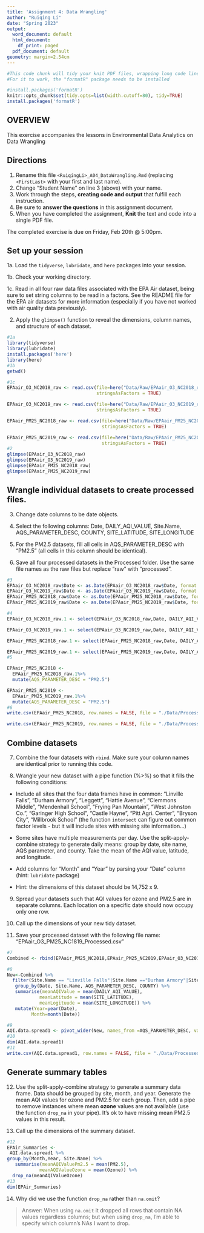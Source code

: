 ```yaml
---
title: 'Assignment 4: Data Wrangling'
author: "Ruiqing Li"
date: "Spring 2023"
output:
  word_document: default
  html_document:
    df_print: paged
  pdf_document: default
geometry: margin=2.54cm
---
```


```r
#This code chunk will tidy your knit PDF files, wrapping long code lines
#For it to work, the "formatR" package needs to be installed

#install.packages('formatR')
knitr::opts_chunk$set(tidy.opts=list(width.cutoff=80), tidy=TRUE)
install.packages('formatR')
```


## OVERVIEW

This exercise accompanies the lessons in Environmental Data Analytics on Data Wrangling 

## Directions

1.  Rename this file `<RuiqingLi>_A04_DataWrangling.Rmd` (replacing `<FirstLast>` with your first and last name).
2. Change "Student Name" on line 3 (above) with your name.
3. Work through the steps, **creating code and output** that fulfill each instruction.
4. Be sure to **answer the questions** in this assignment document.
5. When you have completed the assignment, **Knit** the text and code into a single PDF file.

The completed exercise is due on Friday, Feb 20th @ 5:00pm.

## Set up your session 

1a. Load the `tidyverse`,  `lubridate`, and `here` packages into your session.

1b. Check your working directory.

1c. Read in all four raw data files associated with the EPA Air dataset, being sure to set string columns to be read in a factors. See the README file for the EPA air datasets for more information (especially if you have not worked with air quality data previously). 

2. Apply the `glimpse()` function to reveal the dimensions, column names, and structure of each dataset. 

```r
#1a 
library(tidyverse)
library(lubridate)
install.packages('here')
library(here)
#1b 
getwd()
```

```r
#1c 
EPAair_O3_NC2018_raw <- read.csv(file=here("Data/Raw/EPAair_O3_NC2018_raw.csv"),
                                 stringsAsFactors = TRUE)

EPAair_O3_NC2019_raw <- read.csv(file=here("Data/Raw/EPAair_O3_NC2019_raw.csv"),
                                 stringsAsFactors = TRUE)

EPAair_PM25_NC2018_raw <- read.csv(file=here("Data/Raw/EPAair_PM25_NC2018_raw.csv"),
                                   stringsAsFactors = TRUE)

EPAair_PM25_NC2019_raw <- read.csv(file=here("Data/Raw/EPAair_PM25_NC2019_raw.csv"),
                                   stringsAsFactors = TRUE)
#2 
glimpse(EPAair_O3_NC2018_raw)
glimpse(EPAair_O3_NC2019_raw)
glimpse(EPAair_PM25_NC2018_raw)
glimpse(EPAair_PM25_NC2019_raw)
```


## Wrangle individual datasets to create processed files.

3. Change date columns to be date objects.

4. Select the following columns: Date, DAILY_AQI_VALUE, Site.Name, AQS_PARAMETER_DESC, COUNTY, SITE_LATITUDE, SITE_LONGITUDE

5. For the PM2.5 datasets, fill all cells in AQS_PARAMETER_DESC with "PM2.5" (all cells in this column should be identical).

6. Save all four processed datasets in the Processed folder. Use the same file names as the raw files but replace "raw" with "processed".

```r
#3
EPAair_O3_NC2018_raw$Date <- as.Date(EPAair_O3_NC2018_raw$Date, format = "%m/%d/%Y")
EPAair_O3_NC2019_raw$Date <- as.Date(EPAair_O3_NC2019_raw$Date, format = "%m/%d/%Y")
EPAair_PM25_NC2018_raw$Date <- as.Date(EPAair_PM25_NC2018_raw$Date, format = "%m/%d/%Y")
EPAair_PM25_NC2019_raw$Date <- as.Date(EPAair_PM25_NC2019_raw$Date, format = "%m/%d/%Y")
```

```r
#4
EPAair_O3_NC2018_raw.1 <- select(EPAair_O3_NC2018_raw,Date, DAILY_AQI_VALUE, Site.Name, AQS_PARAMETER_DESC, COUNTY, SITE_LATITUDE, SITE_LONGITUDE)

EPAair_O3_NC2019_raw.1 <- select(EPAair_O3_NC2019_raw,Date, DAILY_AQI_VALUE, Site.Name, AQS_PARAMETER_DESC, COUNTY, SITE_LATITUDE, SITE_LONGITUDE)

EPAair_PM25_NC2018_raw.1 <- select(EPAair_PM25_NC2018_raw,Date, DAILY_AQI_VALUE, Site.Name, AQS_PARAMETER_DESC, COUNTY, SITE_LATITUDE, SITE_LONGITUDE)

EPAair_PM25_NC2019_raw.1 <- select(EPAair_PM25_NC2019_raw,Date, DAILY_AQI_VALUE, Site.Name, AQS_PARAMETER_DESC, COUNTY, SITE_LATITUDE, SITE_LONGITUDE)
#5

EPAair_PM25_NC2018 <-
  EPAair_PM25_NC2018_raw.1%>%
  mutate(AQS_PARAMETER_DESC = "PM2.5")

EPAair_PM25_NC2019 <-
  EPAair_PM25_NC2019_raw.1%>%
  mutate(AQS_PARAMETER_DESC = "PM2.5")
#6
write.csv(EPAair_PM25_NC2018, row.names = FALSE, file = "./Data/Processed/EPAair_PM25_NC2018_Processed.csv")

write.csv(EPAair_PM25_NC2019, row.names = FALSE, file = "./Data/Processed/EPAair_PM25_NC2019_Processed.csv")
```


## Combine datasets

7. Combine the four datasets with `rbind`. Make sure your column names are identical prior to running this code.

8. Wrangle your new dataset with a pipe function (%>%) so that it fills the following conditions: 

  * Include all sites that the four data frames have in common: "Linville Falls", "Durham Armory", "Leggett", "Hattie Avenue", "Clemmons Middle", "Mendenhall School", "Frying Pan Mountain", "West Johnston Co.", "Garinger High School", "Castle Hayne", "Pitt Agri. Center", "Bryson City", "Millbrook School" (the function `intersect` can figure out common factor levels - but it will include sites with missing site information...) 

  * Some sites have multiple measurements per day. Use the split-apply-combine strategy to generate daily means: group by date, site name, AQS parameter, and county. Take the mean of the AQI value, latitude, and longitude.
  
  * Add columns for "Month" and "Year" by parsing your "Date" column (hint: `lubridate` package)
  
  * Hint: the dimensions of this dataset should be 14,752 x 9.

9. Spread your datasets such that AQI values for ozone and PM2.5 are in separate columns. Each location on a specific date should now occupy only one row.

10. Call up the dimensions of your new tidy dataset.

11. Save your processed dataset with the following file name: "EPAair_O3_PM25_NC1819_Processed.csv"

```r
#7 
Combined <- rbind(EPAair_PM25_NC2018,EPAair_PM25_NC2019,EPAair_O3_NC2019_raw.1,EPAair_O3_NC2018_raw.1)

#8 
New<-Combined %>% 
  filter(Site.Name == "Linville Falls"|Site.Name =="Durham Armory"|Site.Name =="Leggett"| Site.Name =="Hattie Avenue"| Site.Name =="Clemmons Middle"| Site.Name =="Mendenhall School"| Site.Name =="Frying Pan Mountain"| Site.Name =="West Johnston Co."| Site.Name =="Garinger High School"|Site.Name == "Castle Hayne"| Site.Name =="Pitt Agri. Center"| Site.Name =="Bryson City"|Site.Name =="Millbrook School") %>%
   group_by(Date, Site.Name, AQS_PARAMETER_DESC, COUNTY) %>%
   summarise(meanAQIValue = mean(DAILY_AQI_VALUE), 
            meanLatitude = mean(SITE_LATITUDE), 
            meanLogituude = mean(SITE_LONGITUDE)) %>%
   mutate(Year=year(Date),
         Month=month(Date))
```

            
```r
#9
AQI.data.spread1 <- pivot_wider(New, names_from =AQS_PARAMETER_DESC, values_from =meanAQIValue)
#10
dim(AQI.data.spread1)
#11
write.csv(AQI.data.spread1, row.names = FALSE, file = "./Data/Processed/EPAair_O3_PM25_NC1819_Processed.csv")
```


## Generate summary tables

12. Use the split-apply-combine strategy to generate a summary data frame. Data should be grouped by site, month, and year. Generate the mean AQI values for ozone and PM2.5 for each group. Then, add a pipe to remove instances where mean **ozone** values are not available (use the function `drop_na` in your pipe). It's ok to have missing mean PM2.5 values in this result. 

13. Call up the dimensions of the summary dataset.

```r

#12
EPAir_Summaries <- 
 AQI.data.spread1 %>%
group_by(Month,Year, Site.Name) %>%
   summarise(meanAQIValuePm2.5 = mean(PM2.5), 
            meanAQIValueOzone = mean(Ozone)) %>%
  drop_na(meanAQIValueOzone)
#13
dim(EPAir_Summaries)
```

14. Why did we use the function `drop_na` rather than `na.omit`?

> Answer: When using `na.omit` it dropped all rows that contain NA values regardless columns; but when using `drop_na`, I'm able to specify which column's NAs I want to drop. 
